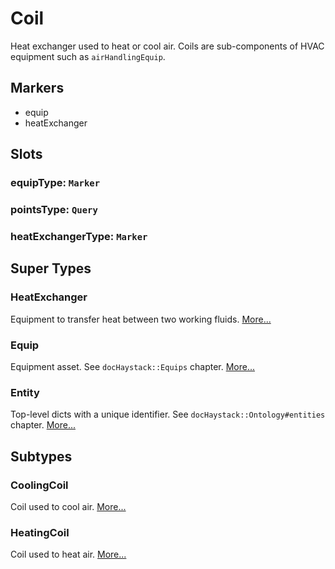 # Coil
Heat exchanger used to heat or cool air.  Coils are sub-components
of HVAC equipment such as `airHandlingEquip`.
## Markers
- equip
- heatExchanger

## Slots

### equipType: `Marker`

### pointsType: `Query`

### heatExchangerType: `Marker`


## Super Types
### HeatExchanger
Equipment to transfer heat between two working fluids. 
[More...](./HeatExchanger)

### Equip
Equipment asset.
See `docHaystack::Equips` chapter. 
[More...](./Equip)

### Entity
Top-level dicts with a unique identifier.
See `docHaystack::Ontology#entities` chapter. 
[More...](./Entity)


## Subtypes
### CoolingCoil
Coil used to cool air. 
[More...](./CoolingCoil)
### HeatingCoil
Coil used to heat air. 
[More...](./HeatingCoil)
